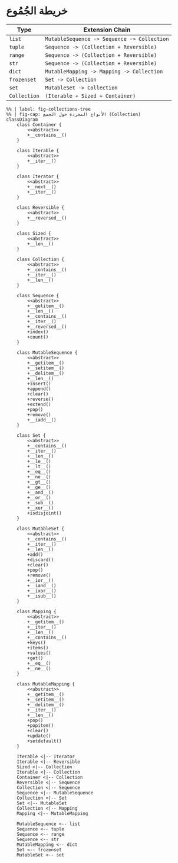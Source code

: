 # خريطة الجُمُوع


<div class="ltr">

| Type | Extension Chain |
|------|------------------|
| `list` | `MutableSequence -> Sequence -> Collection` |
| `tuple` | `Sequence -> (Collection + Reversible)` |
| `range` | `Sequence -> (Collection + Reversible)` |
| `str` | `Sequence -> (Collection + Reversible)` |
| `dict` | `MutableMapping -> Mapping -> Collection` |
| `frozenset` | `Set -> Collection` |
| `set` | `MutableSet -> Collection` |
| `Collection` | `(Iterable + Sized + Container)` |

</div>

<div class="ltr">

```mermaid
%% | label: fig-collections-tree
%% | fig-cap: الأنواع المجردة حول الجمع (Collection)
classDiagram
    class Container {
        <<abstract>>
        +__contains__()
    }

    class Iterable {
        <<abstract>>
        +__iter__()
    }

    class Iterator {
        <<abstract>>
        +__next__()
        +__iter__()
    }

    class Reversible {
        <<abstract>>
        +__reversed__()
    }

    class Sized {
        <<abstract>>
        +__len__()
    }

    class Collection {
        <<abstract>>
        +__contains__()
        +__iter__()
        +__len__()
    }

    class Sequence {
        <<abstract>>
        +__getitem__()
        +__len__()
        +__contains__()
        +__iter__()
        +__reversed__()
        +index()
        +count()
    }

    class MutableSequence {
        <<abstract>>
        +__getitem__()
        +__setitem__()
        +__delitem__()
        +__len__()
        +insert()
        +append()
        +clear()
        +reverse()
        +extend()
        +pop()
        +remove()
        +__iadd__()
    }

    class Set {
        <<abstract>>
        +__contains__()
        +__iter__()
        +__len__()
        +__le__()
        +__lt__()
        +__eq__()
        +__ne__()
        +__gt__()
        +__ge__()
        +__and__()
        +__or__()
        +__sub__()
        +__xor__()
        +isdisjoint()
    }

    class MutableSet {
        <<abstract>>
        +__contains__()
        +__iter__()
        +__len__()
        +add()
        +discard()
        +clear()
        +pop()
        +remove()
        +__ior__()
        +__iand__()
        +__ixor__()
        +__isub__()
    }

    class Mapping {
        <<abstract>>
        +__getitem__()
        +__iter__()
        +__len__()
        +__contains__()
        +keys()
        +items()
        +values()
        +get()
        +__eq__()
        +__ne__()
    }

    class MutableMapping {
        <<abstract>>
        +__getitem__()
        +__setitem__()
        +__delitem__()
        +__iter__()
        +__len__()
        +pop()
        +popitem()
        +clear()
        +update()
        +setdefault()
    }

    Iterable <|-- Iterator
    Iterable <|-- Reversible
    Sized <|-- Collection
    Iterable <|-- Collection
    Container <|-- Collection
    Reversible <|-- Sequence
    Collection <|-- Sequence
    Sequence <|-- MutableSequence
    Collection <|-- Set
    Set <|-- MutableSet
    Collection <|-- Mapping
    Mapping <|-- MutableMapping

    MutableSequence <-- list
    Sequence <-- tuple
    Sequence <-- range
    Sequence <-- str
    MutableMapping <-- dict
    Set <-- frozenset
    MutableSet <-- set
```

</div>
